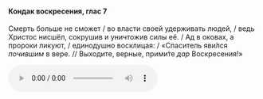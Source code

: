 #### Кондак воскресения, глас 7

Смерть больше не сможет / во власти своей удерживать людей, / ведь Христос нисшёл, сокрушив и уничтожив силы её. / Ад в оковах, а пророки ликуют, / единодушно восклицая: / «Спаситель яви́лся *почившим* в вере. // Выходите, верные, прими́те *дар* Воскресения!»

<audio controls>
    <source
        src="https://psmb-neos-resources.hb.bizmrg.com/target/psmb/a4bbb65d72c3fdcfcecdb42a423066e5c931255b/%D0%9A%D0%BE%D0%BD%D0%B4%D0%B0%D0%BA%20%D0%B3%D0%BB%D0%B0%D1%81%207.mp3"
        type="audio/mpeg"
    />
</audio>
